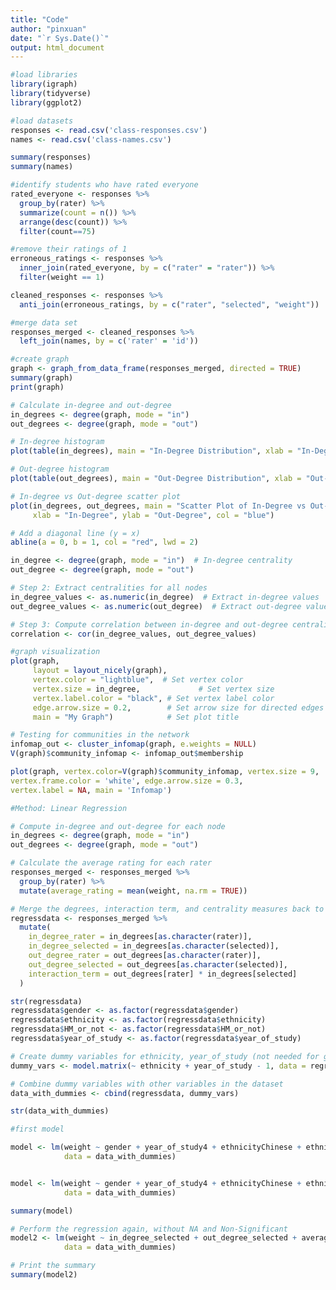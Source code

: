 ---
title: "Code"
author: "pinxuan"
date: "`r Sys.Date()`"
output: html_document
---

```{r}
#load libraries
library(igraph)
library(tidyverse)
library(ggplot2)

#load datasets
responses <- read.csv('class-responses.csv')
names <- read.csv('class-names.csv')

summary(responses)
summary(names)
```

```{r}
#identify students who have rated everyone
rated_everyone <- responses %>%
  group_by(rater) %>%
  summarize(count = n()) %>%
  arrange(desc(count)) %>%
  filter(count==75)

#remove their ratings of 1 
erroneous_ratings <- responses %>%
  inner_join(rated_everyone, by = c("rater" = "rater")) %>%
  filter(weight == 1)

cleaned_responses <- responses %>%
  anti_join(erroneous_ratings, by = c("rater", "selected", "weight"))
```

```{r}
#merge data set
responses_merged <- cleaned_responses %>% 
  left_join(names, by = c('rater' = 'id'))
```

```{r}
#create graph
graph <- graph_from_data_frame(responses_merged, directed = TRUE)
summary(graph)
print(graph)
```

```{r}
# Calculate in-degree and out-degree
in_degrees <- degree(graph, mode = "in")
out_degrees <- degree(graph, mode = "out")

# In-degree histogram
plot(table(in_degrees), main = "In-Degree Distribution", xlab = "In-Degree", ylab = "Frequency", col = "skyblue")

# Out-degree histogram
plot(table(out_degrees), main = "Out-Degree Distribution", xlab = "Out-Degree", ylab = "Frequency", col = "lightcoral")

# In-degree vs Out-degree scatter plot
plot(in_degrees, out_degrees, main = "Scatter Plot of In-Degree vs Out-Degree", 
     xlab = "In-Degree", ylab = "Out-Degree", col = "blue")

# Add a diagonal line (y = x)
abline(a = 0, b = 1, col = "red", lwd = 2)

in_degree <- degree(graph, mode = "in")  # In-degree centrality
out_degree <- degree(graph, mode = "out")

# Step 2: Extract centralities for all nodes
in_degree_values <- as.numeric(in_degree)  # Extract in-degree values
out_degree_values <- as.numeric(out_degree)  # Extract out-degree values

# Step 3: Compute correlation between in-degree and out-degree centralities
correlation <- cor(in_degree_values, out_degree_values)

```

```{r}
#graph visualization
plot(graph,
     layout = layout_nicely(graph),  
     vertex.color = "lightblue",  # Set vertex color
     vertex.size = in_degree,             # Set vertex size
     vertex.label.color = "black", # Set vertex label color
     edge.arrow.size = 0.2,        # Set arrow size for directed edges
     main = "My Graph")            # Set plot title

```


```{r}
# Testing for communities in the network
infomap_out <- cluster_infomap(graph, e.weights = NULL)
V(graph)$community_infomap <- infomap_out$membership

plot(graph, vertex.color=V(graph)$community_infomap, vertex.size = 9,
vertex.frame.color = 'white', edge.arrow.size = 0.3,
vertex.label = NA, main = 'Infomap')

```


```{r}
#Method: Linear Regression

# Compute in-degree and out-degree for each node
in_degrees <- degree(graph, mode = "in")
out_degrees <- degree(graph, mode = "out")

# Calculate the average rating for each rater
responses_merged <- responses_merged %>%
  group_by(rater) %>%
  mutate(average_rating = mean(weight, na.rm = TRUE))

# Merge the degrees, interaction term, and centrality measures back to the original dataset
regressdata <- responses_merged %>%
  mutate(
    in_degree_rater = in_degrees[as.character(rater)],
    in_degree_selected = in_degrees[as.character(selected)],
    out_degree_rater = out_degrees[as.character(rater)],
    out_degree_selected = out_degrees[as.character(selected)],
    interaction_term = out_degrees[rater] * in_degrees[selected]
  )

str(regressdata)
regressdata$gender <- as.factor(regressdata$gender)
regressdata$ethnicity <- as.factor(regressdata$ethnicity)
regressdata$HM_or_not <- as.factor(regressdata$HM_or_not)
regressdata$year_of_study <- as.factor(regressdata$year_of_study)

# Create dummy variables for ethnicity, year_of_study (not needed for gender & HM as they are already binary)
dummy_vars <- model.matrix(~ ethnicity + year_of_study - 1, data = regressdata)

# Combine dummy variables with other variables in the dataset
data_with_dummies <- cbind(regressdata, dummy_vars)

str(data_with_dummies)

#first model

model <- lm(weight ~ gender + year_of_study4 + ethnicityChinese + ethnicityIndian + ethnicityOther + HM_or_not + in_degree_rater + in_degree_selected + out_degree_rater + out_degree_selected + interaction_term + average_rating, 
            data = data_with_dummies)


model <- lm(weight ~ gender + year_of_study4 + ethnicityChinese + ethnicityIndian + ethnicityOther + HM_or_not, 
            data = data_with_dummies)

summary(model)

# Perform the regression again, without NA and Non-Significant
model2 <- lm(weight ~ in_degree_selected + out_degree_selected + average_rating, 
            data = data_with_dummies)

# Print the summary
summary(model2)

```

